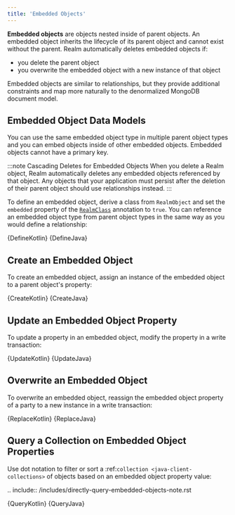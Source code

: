 ```yaml
---
title: 'Embedded Objects'
---
```


**Embedded objects** are objects nested inside of parent objects. An
embedded object inherits the lifecycle of its parent object and cannot
exist without the parent. Realm automatically deletes
embedded objects if:

- you delete the parent object
- you overwrite the embedded object with a new instance of that object

Embedded objects are similar to relationships, but they provide
additional constraints and map more naturally to the denormalized
MongoDB document model.

## Embedded Object Data Models

You can use the same embedded object type in multiple parent
object types and you can embed objects inside of other embedded objects.
Embedded objects cannot have a primary key.

:::note Cascading Deletes for Embedded Objects
When you delete a Realm object, Realm automatically deletes any
embedded objects referenced by that object. Any objects that your
application must persist after the deletion of their parent object
should use relationships instead.
:::

To define an embedded object, derive a class from `RealmObject`
and set the `embedded` property of the
[`RealmClass`](https://docs.mongodb.com/realm/sdk/java/api/io/realm/annotations/RealmClass/)
annotation to `true`. You can reference an embedded object type from parent
object types in the same way as you would define a relationship:

<Tabs groupId="java-sdk-languages">
    <TabItem value="kotlin" label="Kotlin">
        <CodeBlock language="kotlin">{DefineKotlin}</CodeBlock>
    </TabItem>
    <TabItem value="java" label="Java">
         <CodeBlock language="java">{DefineJava}</CodeBlock>
    </TabItem>
</Tabs>

## Create an Embedded Object

To create an embedded object, assign an instance of the embedded object
to a parent object's property:

<Tabs groupId="java-sdk-languages">
    <TabItem value="kotlin" label="Kotlin">
        <CodeBlock language="kotlin">{CreateKotlin}</CodeBlock>
    </TabItem>
    <TabItem value="java" label="Java">
         <CodeBlock language="java">{CreateJava}</CodeBlock>
    </TabItem>
</Tabs>

## Update an Embedded Object Property

To update a property in an embedded object, modify the property in a
write transaction:

<Tabs groupId="java-sdk-languages">
    <TabItem value="kotlin" label="Kotlin">
        <CodeBlock language="kotlin">{UpdateKotlin}</CodeBlock>
    </TabItem>
    <TabItem value="java" label="Java">
         <CodeBlock language="java">{UpdateJava}</CodeBlock>
    </TabItem>
</Tabs>

## Overwrite an Embedded Object

To overwrite an embedded object, reassign the embedded object property
of a party to a new instance in a write transaction:

<Tabs groupId="java-sdk-languages">
    <TabItem value="kotlin" label="Kotlin">
        <CodeBlock language="kotlin">{ReplaceKotlin}</CodeBlock>
    </TabItem>
    <TabItem value="java" label="Java">
         <CodeBlock language="java">{ReplaceJava}</CodeBlock>
    </TabItem>
</Tabs>

## Query a Collection on Embedded Object Properties

Use dot notation to filter or sort a :ref:`collection
<java-client-collections>` of objects based on an embedded object
property value:

.. include:: /includes/directly-query-embedded-objects-note.rst

<Tabs groupId="java-sdk-languages">
    <TabItem value="kotlin" label="Kotlin">
        <CodeBlock language="kotlin">{QueryKotlin}</CodeBlock>
    </TabItem>
    <TabItem value="java" label="Java">
         <CodeBlock language="java">{QueryJava}</CodeBlock>
    </TabItem>
</Tabs>


